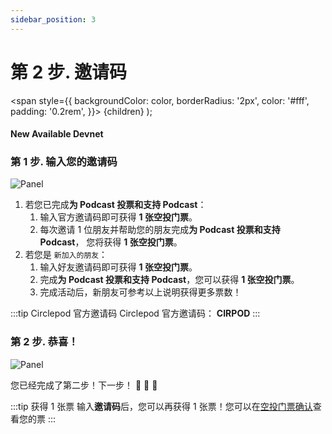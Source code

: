 ```yaml
---
sidebar_position: 3
---
```


# 第 2 步. 邀请码

  <span
    style={{
      backgroundColor: color,
      borderRadius: '2px',
      color: '#fff',
      padding: '0.2rem',
    }}>
    {children}
  </span>
);

#### New Available <Highlight color="#25c2a0">Devnet</Highlight>


### 第 1 步. 输入您的邀请码
![Panel](/img/event/promoter/code.png)

1. 若您已完成**为 Podcast 投票和支持 Podcast**：
    1. 输入官方邀请码即可获得 **1 张空投门票**。
    2. 每次邀请 1 位朋友并帮助您的朋友完成**为 Podcast 投票和支持 Podcast**， 您将获得 **1 张空投门票**。
2. 若您是 `新加入的朋友`：
    1. 输入好友邀请码即可获得 **1 张空投门票**。
    2. 完成**为 Podcast 投票和支持 Podcast**，您可以获得 **1 张空投门票**。
    3. 完成活动后，新朋友可参考以上说明获得更多票数！

:::tip Circlepod 官方邀请码
Circlepod 官方邀请码： **CIRPOD**
::: 

### 第 2 步. 恭喜！
![Panel](/img/event/promoter/step2.png)

您已经完成了第二步！下一步！ 👏 👏 👏

:::tip 获得 1 张票
输入**邀请码**后，您可以再获得 1 张票！您可以在[空投门票确认](https://docs.circlepod.app/docs/community-event/airdrop-event/check-ticket)查看您的票
:::